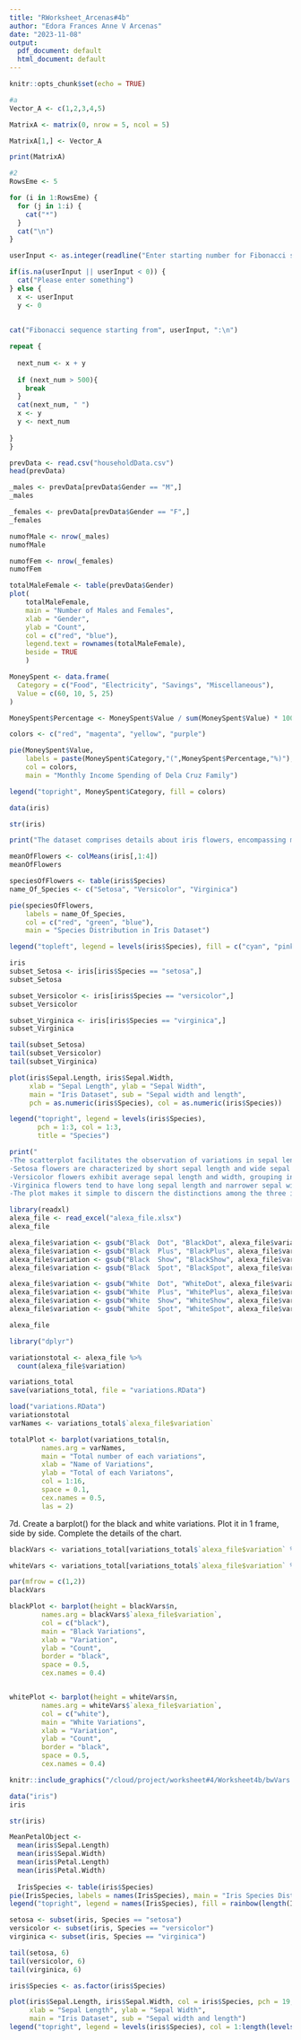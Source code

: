 ```yaml
---
title: "RWorksheet_Arcenas#4b"
author: "Edora Frances Anne V Arcenas"
date: "2023-11-08"
output:
  pdf_document: default
  html_document: default
---
```


```r
knitr::opts_chunk$set(echo = TRUE)
```

```r

#a
Vector_A <- c(1,2,3,4,5)

MatrixA <- matrix(0, nrow = 5, ncol = 5)

MatrixA[1,] <- Vector_A

print(MatrixA)

```

```r
#2
RowsEme <- 5

for (i in 1:RowsEme) {
  for (j in 1:i) {
    cat("*")
  }
  cat("\n")
}
```

```r

userInput <- as.integer(readline("Enter starting number for Fibonacci sequence: "))

if(is.na(userInput || userInput < 0)) {
  cat("Please enter something")
} else {
  x <- userInput
  y <- 0
  
  
cat("Fibonacci sequence starting from", userInput, ":\n")

repeat {
  
  next_num <- x + y
  
  if (next_num > 500){
    break
  }
  cat(next_num, " ")
  x <- y
  y <- next_num
  
}
}

```

```r
prevData <- read.csv("householdData.csv")
head(prevData)
```

```r
_males <- prevData[prevData$Gender == "M",]
_males

_females <- prevData[prevData$Gender == "F",]
_females

numofMale <- nrow(_males)
numofMale

numofFem <- nrow(_females)
numofFem
```

```r

totalMaleFemale <- table(prevData$Gender)
plot(
    totalMaleFemale,
    main = "Number of Males and Females",
    xlab = "Gender",
    ylab = "Count",
    col = c("red", "blue"),
    legend.text = rownames(totalMaleFemale),
    beside = TRUE
    )
```

```r

MoneySpent <- data.frame(
  Category = c("Food", "Electricity", "Savings", "Miscellaneous"),
  Value = c(60, 10, 5, 25)
)

MoneySpent$Percentage <- MoneySpent$Value / sum(MoneySpent$Value) * 100

colors <- c("red", "magenta", "yellow", "purple")

pie(MoneySpent$Value, 
    labels = paste(MoneySpent$Category,"(",MoneySpent$Percentage,"%)"),
    col = colors,
    main = "Monthly Income Spending of Dela Cruz Family")

legend("topright", MoneySpent$Category, fill = colors)

```

```r
data(iris)
```

```r
str(iris)

print("The dataset comprises details about iris flowers, encompassing measurements of sepal and petal length and width for 150 individual flowers. Additionally, the dataset categorizes each flower into one of three iris species: setosa, versicolor, and virginica.")
```


```r
meanOfFlowers <- colMeans(iris[,1:4])
meanOfFlowers
```

```r
speciesOfFlowers <- table(iris$Species)
name_Of_Species <- c("Setosa", "Versicolor", "Virginica")

pie(speciesOfFlowers,
    labels = name_Of_Species,
    col = c("red", "green", "blue"),
    main = "Species Distribution in Iris Dataset")

legend("topleft", legend = levels(iris$Species), fill = c("cyan", "pink", "purple"),)
```

```r
iris
subset_Setosa <- iris[iris$Species == "setosa",]
subset_Setosa

subset_Versicolor <- iris[iris$Species == "versicolor",]
subset_Versicolor

subset_Virginica <- iris[iris$Species == "virginica",]
subset_Virginica

tail(subset_Setosa)
tail(subset_Versicolor)
tail(subset_Virginica)
```

```r
plot(iris$Sepal.Length, iris$Sepal.Width,
     xlab = "Sepal Length", ylab = "Sepal Width",
     main = "Iris Dataset", sub = "Sepal width and length",
     pch = as.numeric(iris$Species), col = as.numeric(iris$Species))

legend("topright", legend = levels(iris$Species),
       pch = 1:3, col = 1:3,
       title = "Species")
```
```r
print("
-The scatterplot facilitates the observation of variations in sepal length and width among iris flowers belonging to different species.
-Setosa flowers are characterized by short sepal length and wide sepal width, typically appearing in the upper left section of the plot.
-Versicolor flowers exhibit average sepal length and width, grouping in the central part of the plot.
-Virginica flowers tend to have long sepal length and narrower sepal width, forming a distinct cluster on the right side of the plot.
-The plot makes it simple to discern the distinctions among the three iris species based on sepal length and width.")
```


```r
library(readxl)
alexa_file <- read_excel("alexa_file.xlsx")
alexa_file
```

```r
alexa_file$variation <- gsub("Black  Dot", "BlackDot", alexa_file$variation)
alexa_file$variation <- gsub("Black  Plus", "BlackPlus", alexa_file$variation)
alexa_file$variation <- gsub("Black  Show", "BlackShow", alexa_file$variation)
alexa_file$variation <- gsub("Black  Spot", "BlackSpot", alexa_file$variation)

alexa_file$variation <- gsub("White  Dot", "WhiteDot", alexa_file$variation)
alexa_file$variation <- gsub("White  Plus", "WhitePlus", alexa_file$variation)
alexa_file$variation <- gsub("White  Show", "WhiteShow", alexa_file$variation)
alexa_file$variation <- gsub("White  Spot", "WhiteSpot", alexa_file$variation)

alexa_file
```

```r
library("dplyr")

variationstotal <- alexa_file %>% 
  count(alexa_file$variation)

variations_total
save(variations_total, file = "variations.RData")
```

```r

load("variations.RData")
variationstotal
varNames <- variations_total$`alexa_file$variation`

totalPlot <- barplot(variations_total$n,
        names.arg = varNames,
        main = "Total number of each variations",
        xlab = "Name of Variations",
        ylab = "Total of each Variatons",
        col = 1:16,
        space = 0.1,
        cex.names = 0.5,
        las = 2)
```

7d. Create a barplot() for the black and white variations. Plot it in 1 frame, side by
side. Complete the details of the chart.

```r

blackVars <- variations_total[variations_total$`alexa_file$variation` %in% c("Black", "BlackPlus" , "BlackShow" ,"BlackSpot" , "BlackDot"), ]

whiteVars <- variations_total[variations_total$`alexa_file$variation` %in% c("White", "WhiteDot", "WhitePlus", "WhiteShow", "WhiteSpot"), ]

par(mfrow = c(1,2))
blackVars

blackPlot <- barplot(height = blackVars$n,
        names.arg = blackVars$`alexa_file$variation`,
        col = c("black"),
        main = "Black Variations",
        xlab = "Variation",
        ylab = "Count",
        border = "black",
        space = 0.5,
        cex.names = 0.4)


whitePlot <- barplot(height = whiteVars$n,
        names.arg = whiteVars$`alexa_file$variation`,
        col = c("white"),
        main = "White Variations",
        xlab = "Variation",
        ylab = "Count",
        border = "black",
        space = 0.5,
        cex.names = 0.4)

knitr::include_graphics("/cloud/project/worksheet#4/Worksheet4b/bwVars.png")
```

```r
data("iris")
iris

str(iris)

MeanPetalObject <-
  mean(iris$Sepal.Length)
  mean(iris$Sepal.Width)
  mean(iris$Petal.Length)
  mean(iris$Petal.Width)
  
  IrisSpecies <- table(iris$Species)
pie(IrisSpecies, labels = names(IrisSpecies), main = "Iris Species Distribution", col = rainbow(length(IrisSpecies)))
legend("topright", legend = names(IrisSpecies), fill = rainbow(length(IrisSpecies)))

setosa <- subset(iris, Species == "setosa")
versicolor <- subset(iris, Species == "versicolor")
virginica <- subset(iris, Species == "virginica")

tail(setosa, 6)
tail(versicolor, 6)
tail(virginica, 6)

iris$Species <- as.factor(iris$Species)

plot(iris$Sepal.Length, iris$Sepal.Width, col = iris$Species, pch = 19,
     xlab = "Sepal Length", ylab = "Sepal Width",
     main = "Iris Dataset", sub = "Sepal width and length")
legend("topright", legend = levels(iris$Species), col = 1:length(levels(iris$Species)), pch = 19)
```

